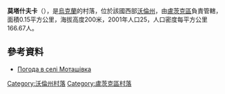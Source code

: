 {{coord|50|48|1|N|25|12|30|E|scale:30000|display=title}}

'''莫塔什夫卡'''（{{lang-uk|Моташівка}}），是[[烏克蘭|烏克蘭]]的村落，位於該國西部[[沃倫州|沃倫州]]，由[[盧茨克區|盧茨克區]]負責管轄，面積0.15平方公里，海拔高度200米，2001年人口25，人口密度每平方公里166.67人。

==參考資料==
* [http://weather.in.ua/ua/volynskaja/16366 Погода в селі Моташівка] {{Wayback|url=http://weather.in.ua/ua/volynskaja/16366 |date=20111219102625 }}

[[Category:沃倫州村落|Category:沃倫州村落]]
[[Category:盧茨克區村落|Category:盧茨克區村落]]


{{Volyn-geo-stub}}